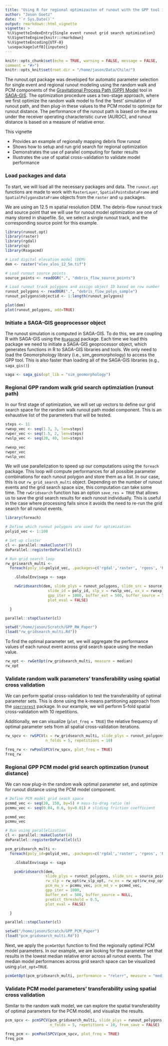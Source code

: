 ```yaml
---
title: "Using R for regional optimizaiton of runout with the GPP tool in SAGA-GIS"
author: "Jason Goetz"
date: "`r Sys.Date()`"
output: rmarkdown::html_vignette
vignette: >
 %\VignetteIndexEntry{Single event runout grid search optimization}
 %\VignetteEngine{knitr::rmarkdown}
 %\VignetteEncoding{UTF-8}
 \usepackage[utf8]{inputenc}
---
```


```r
knitr::opts_chunk$set(echo = TRUE, warning = FALSE, message = FALSE,
comment = "#>")
knitr::opts_knit$set(root.dir = "/home/jason/Data/Chile/")
```

The runout.opt package was developed for automatic parameter selection for
single event and regional runout modeling using the random walk and PCM components of the [Gravitational 
Process Path (GPP) Model](https://gmd.copernicus.org/articles/10/3309/2017/) tool in [SAGA-GIS](http://www.saga-gis.org). The optimization procedure uses a two-stage approach,
where we first optimize the random walk model to find the 'best' simulation of runout path,
and then plug-in these values to the PCM model to optimize for runout distance. The performance
of the runout path is based on the area under the receiver operating characteristic curve (AUROC),
and runout distance is based on a measure of relative error.

This vignette

* Provides an example of regionally mapping debris flow runout 
* Shows how to setup and run grid search for regional optimization
* Demonstrates the use of parallel computing for faster results
* Illustrates the use of spatial cross-validation to validate model performance


### Load packages and data

To start, we will load all the necessary packages and data. The `runout.opt` functions
are made to work with `RasterLayer`, `SpatialPointsDataFrame` and `SpatialPolygonsDataFrame`
objects from the `raster` and `sp` packages. 

We are using an 12.5 m spatial resolution DEM. The debris-flow
runout track and source point that we will use for runout model optimization are one 
of many stored in shapefile. So, we select a single runout track, and the corresponding 
source point for this example.

```r
library(runout.opt)
library(raster)
library(rgdal)
library(sp)
library(Rsagacmd)

# Load digital elevation model (DEM)
dem <- raster("elev_alos_12_5m.tif")

# Load runout source points
source_points <- readOGR(".", "debris_flow_source_points")

# Load runout track polygons and assign object ID based on row number
runout_polygons <- readOGR(".", "debris_flow_polys_sample")
runout_polygons$objectid <- 1:length(runout_polygons)

plot(dem)
plot(runout_polygons, add=TRUE)
```

### Initiate a SAGA-GIS geoprocessor object

The runout simulation is computed in SAGA-GIS. To do this, we are coupling
R with SAGA-GIS using the [`Rsagacmd`](https://github.com/stevenpawley/Rsagacmd) package.
Each time we load this package we need to initiate a SAGA-GIS geoprocessor object, 
which generates functions in R to SAGA-GIS libraries and tools. We only need to load the
Geomorphology library (i.e., sim_geomorphology) to access the GPP tool. This is also
faster than loading all of the SAGA-GIS libraries (e.g., `saga_gis()`)

```r
saga <- saga_gis(opt_lib = "sim_geomorphology")
```

### Regional GPP random walk grid search optimziation (runout path)

In our first stage of optimization, we will set up vectors to define our grid 
search space for the random walk runout path model component. This is an exhaustive
list of the parameters that will be tested.

```r
steps <- 11
rwexp_vec <- seq(1.3, 3, len=steps)
rwper_vec <- seq(1.5, 2, len=steps)
rwslp_vec <- seq(20, 40, len=steps)

rwexp_vec
rwper_vec
rwslp_vec

```

We will use parallelization to speed up our computations using the `foreach` package. This loop
will compute performances for all possible parameter combinations for each runout polygon
and store them as a list. In our case, this is our `rw_grid_search_multi` object. Depending on
the number of runout events and the grid search space size, this computation can take some time.
The `rwGridsearch` function has an option `save_res = TRUE` that allows us to save the grid search
results for each runout individually. This is useful in the case where processing fails since it avoids
the need to re-run the grid search for all runout events.

```r
library(foreach)

# Define which runout polygons are used for optimization
polyid_vec <- 1:100

# Set up cluster
cl <- parallel::makeCluster(7)
doParallel::registerDoParallel(cl)

# Run grid search loop
rw_grisearch_multi <-
  foreach(poly_id=polyid_vec, .packages=c('rgdal','raster', 'rgeos', 'ROCR', 'Rsagacmd', 'sf', 'runout.opt')) %dopar% {

    .GlobalEnv$saga <- saga

    rwGridsearch(dem, slide_plys = runout_polygons, slide_src = source_points,
                   slide_id = poly_id, slp_v = rwslp_vec, ex_v = rwexp_vec, per_v = rwper_vec,
                   gpp_iter = 1000, buffer_ext = 500, buffer_source = 50, save_res = FALSE,
                   plot_eval = FALSE)

  }

parallel::stopCluster(cl)
```

```r
setwd("/home/jason/Scratch/GPP_RW_Paper")
(load("rw_gridsearch_multi.Rd"))
```

To find the optimal parameter set, we will aggregate the performance values
of each runout event across grid search space using the median value.

```r
rw_opt <- rwGetOpt(rw_gridsearch_multi, measure = median)
rw_opt
```

### Validate random walk parameters' transferability using spatial cross validation 

We can perform spatial cross-validation to test the transferability of optimal parameter sets.
This is done using the k-means partitioning approach from the [`sperrorest`](https://github.com/cran/sperrorest)
package. In our example, we will perform 5-fold spatial cross-validation with 10 repetitions.

Additionally, we can visualize (`plot_freq = TRUE`) the relative frequency of optimal parameter sets from
all spatial cross-validation iterations.

```r
rw_spcv <- rwSPCV(x = rw_gridsearch_multi, slide_plys = runout_polygons,
                  n_folds = 5, repetitions = 10)

freq_rw <- rwPoolSPCV(rw_spcv, plot_freq = TRUE)
freq_rw
```

### Regional GPP PCM model grid search optimzation (runout distance)

We can now plug-in the random walk optimal parameter set, and optimize for
runout distance using the PCM model component.

```r
# Define PCM model grid seach space
pcmmd_vec <- seq(20, 150, by=5) # mass-to-drag ratio (m)
pcmmu_vec <- seq(0.04, 0.6, by=0.01) # sliding friction coefficient 

pcmmd_vec
pcmmu_vec
```

```r
# Run using parallelization
cl <- parallel::makeCluster(4)
doParallel::registerDoParallel(cl)

pcm_gridsearch_multi <-
  foreach(poly_id=polyid_vec, .packages=c('rgdal','raster', 'rgeos', 'ROCR', 'Rsagacmd', 'sf', 'runout.opt')) %dopar% {

    .GlobalEnv$saga <- saga

    pcmGridsearch(dem,
                  slide_plys = runout_polygons, slide_src = source_points, slide_id = poly_id,
                  rw_slp = rw_opt$rw_slp_opt, rw_ex = rw_opt$rw_exp_opt, rw_per = rw_opt$rw_per_opt,
                  pcm_mu_v = pcmmu_vec, pcm_md_v = pcmmd_vec,
                  gpp_iter = 1000,
                  buffer_ext = 500, buffer_source = NULL,
                  predict_threshold = 0.5,
                  plot_eval = FALSE)

  }

parallel::stopCluster(cl)
```

```r
setwd("/home/jason/Scratch/GPP_PCM_Paper")
(load("pcm_gridsearch_multi.Rd"))
```

Next, we apply the `pcmGetOpt` function to find the regionally optimal PCM model parameters.
In our example, we are looking for the parameter set that results in the lowest median 
relative error across all runout events. The median model performances across grid search
space can be visualized using `plot_opt=TRUE`.

```r
pcmGetOpt(pcm_gridsearch_multi, performance = "relerr", measure = "median", plot_opt = TRUE)
```

### Validate PCM model parameters' transferability using spatial cross validation 

Similar to the random walk model, we can explore the spatial transferability
of optimal parameters for the PCM model, and visualize the results.

```r
pcm_spcv <- pcmSPCV(pcm_gridsearch_multi, slide_plys = runout_polygons,
                    n_folds = 5, repetitions = 10, from_save = FALSE)

freq_pcm <- pcmPoolSPCV(pcm_spcv, plot_freq = TRUE)
freq_pcm
```
